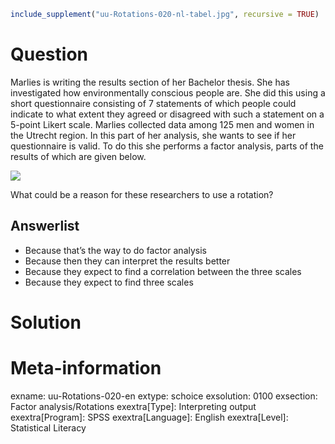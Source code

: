 ```r
include_supplement("uu-Rotations-020-nl-tabel.jpg", recursive = TRUE)
```

Question
========
  
Marlies is writing the results section of her Bachelor thesis. She has investigated how environmentally conscious people are. She did this using a short questionnaire consisting of 7 statements of which people could indicate to what extent they agreed or disagreed with such a statement on a 5-point Likert scale.  Marlies collected data among 125 men and women in the Utrecht region. In this part of her analysis, she wants to see if her questionnaire is valid. To do this she performs a factor analysis, parts of the results of which are given below.   
  


![](uu-Rotations-020-nl-tabel.jpg)
  
What could be a reason for these researchers to use a rotation?  
  
Answerlist
----------
* Because that's the way to do factor analysis
* Because then they can interpret the results better
* Because they expect to find a correlation between the three scales
* Because they expect to find three scales

Solution
========

Meta-information
================
exname: uu-Rotations-020-en
extype: schoice
exsolution: 0100
exsection: Factor analysis/Rotations
exextra[Type]: Interpreting output
exextra[Program]: SPSS
exextra[Language]: English
exextra[Level]: Statistical Literacy
